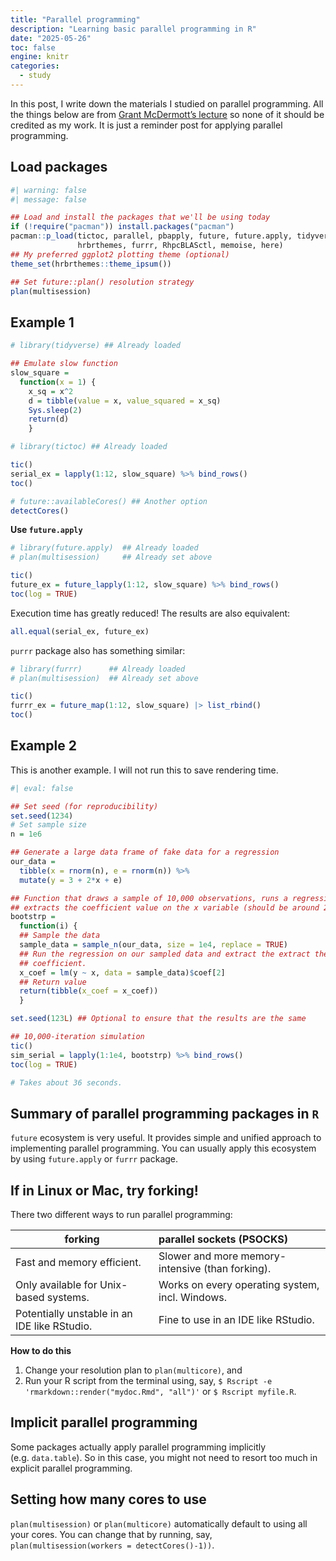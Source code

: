 ```yaml
---
title: "Parallel programming"
description: "Learning basic parallel programming in R"
date: "2025-05-26"
toc: false
engine: knitr
categories:
  - study
---
```


In this post, I write down the materials I studied on parallel programming. All the things below are from [Grant McDermott's lecture](https://raw.githack.com/uo-ec607/lectures/master/12-parallel/12-parallel.html) so none of it should be credited as my work. It is just a reminder post for applying parallel programming.

## Load packages

```r
#| warning: false
#| message: false

## Load and install the packages that we'll be using today
if (!require("pacman")) install.packages("pacman")
pacman::p_load(tictoc, parallel, pbapply, future, future.apply, tidyverse, 
               hrbrthemes, furrr, RhpcBLASctl, memoise, here)
## My preferred ggplot2 plotting theme (optional)
theme_set(hrbrthemes::theme_ipsum())

## Set future::plan() resolution strategy
plan(multisession)
```

## Example 1

```r
# library(tidyverse) ## Already loaded

## Emulate slow function
slow_square = 
  function(x = 1) {
    x_sq = x^2 
    d = tibble(value = x, value_squared = x_sq)
    Sys.sleep(2)
    return(d)
    }

# library(tictoc) ## Already loaded

tic()
serial_ex = lapply(1:12, slow_square) %>% bind_rows()
toc()
```

```r
# future::availableCores() ## Another option
detectCores()

```

**Use `future.apply`**

```r
# library(future.apply)  ## Already loaded
# plan(multisession)     ## Already set above

tic()
future_ex = future_lapply(1:12, slow_square) %>% bind_rows()
toc(log = TRUE)

```

Execution time has greatly reduced! The results are also equivalent:

```r
all.equal(serial_ex, future_ex)

```

`purrr` package also has something similar:

```r
# library(furrr)      ## Already loaded
# plan(multisession)  ## Already set above

tic()
furrr_ex = future_map(1:12, slow_square) |> list_rbind()
toc()

```

## Example 2

This is another example. I will not run this to save rendering time.

```r
#| eval: false

## Set seed (for reproducibility)
set.seed(1234)
# Set sample size
n = 1e6

## Generate a large data frame of fake data for a regression
our_data = 
  tibble(x = rnorm(n), e = rnorm(n)) %>%
  mutate(y = 3 + 2*x + e)

## Function that draws a sample of 10,000 observations, runs a regression and
## extracts the coefficient value on the x variable (should be around 2).
bootstrp = 
  function(i) {
  ## Sample the data
  sample_data = sample_n(our_data, size = 1e4, replace = TRUE)
  ## Run the regression on our sampled data and extract the extract the x
  ## coefficient.
  x_coef = lm(y ~ x, data = sample_data)$coef[2]
  ## Return value
  return(tibble(x_coef = x_coef))
  }

set.seed(123L) ## Optional to ensure that the results are the same

## 10,000-iteration simulation
tic()
sim_serial = lapply(1:1e4, bootstrp) %>% bind_rows()
toc(log = TRUE)

# Takes about 36 seconds.
```

## Summary of parallel programming packages in `R`

`future` ecosystem is very useful. It provides simple and unified approach to implementing parallel programming. You can usually apply this ecosystem by using `future.apply` or `furrr` package.

## If in Linux or Mac, try forking!

There two different ways to run parallel programming:

forking| parallel sockets (PSOCKS)
-----|:-----
Fast and memory efficient.|Slower and more memory-intensive (than forking).
Only available for Unix-based systems.|Works on every operating system, incl. Windows.
Potentially unstable in an IDE like RStudio.|Fine to use in an IDE like RStudio.

**How to do this**

1. Change your resolution plan to `plan(multicore)`, and
2. Run your R script from the terminal using, say, `$ Rscript -e 'rmarkdown::render("mydoc.Rmd", "all")'` or `$ Rscript myfile.R`.

## Implicit parallel programming

Some packages actually apply parallel programming implicitly (e.g. `data.table`). So in this case, you might not need to resort too much in explicit parallel programming.

## Setting how many cores to use

`plan(multisession)` or `plan(multicore)` automatically default to using all your cores. You can change that by running, say, `plan(multisession(workers = detectCores()-1))`.

